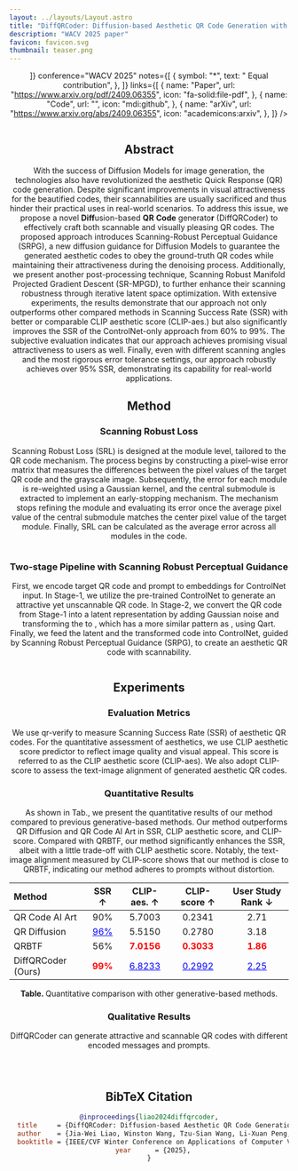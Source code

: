 ```yaml
---
layout: ../layouts/Layout.astro
title: "DiffQRCoder: Diffusion-based Aesthetic QR Code Generation with Scanning Robustness Guided Iterative Refinement"
description: "WACV 2025 paper"
favicon: favicon.svg
thumbnail: teaser.png
---
```








<Header
  title={frontmatter.title}
  authors={[
    {
      name: "Jia-Wei Liao",
      url: "https://jwliao1209.github.io/",
      notes: ["1", "2"],
    },
    {
      name: "Winston Wang",
      url: "https://dinoslow.github.io/",
      notes: ["*", "1"],
    },
    {
      name: "Tzu-Sian Wang",
      notes: ["*", "1"],
    },
    {
      name: "Li-Xuan Peng",
      url: "https://alexpeng517.github.io/",
      notes: ["*", "1"],
    },
    {
      name: "Ju-Hsuan Weng",
      notes: ["1", "2"],
    },
    {
      name: "Cheng-Fu Chou",
      url: "https://www.csie.ntu.edu.tw/~ccf/",
      notes: ["2"],
    },
    {
      name: "Jun-Cheng Chen",
      url: "https://homepage.citi.sinica.edu.tw/pages/pullpull/",
      notes: ["1"],
    },
  ]}
  institutions={[
    {
      name: "Research Center for Information Technology Innovation, Academia Sinica",
      notes: ["1"],
      logo: citi_logo,
    },
    {
      name: "National Tawian University",
      notes: ["2"],
      logo: ntu_logo,
    },

  ]}
  conference="WACV 2025"
  notes={[
    {
      symbol: "*",
      text: " Equal contribution",
    },
  ]}
  links={[
    {
      name: "Paper",
      url: "https://www.arxiv.org/pdf/2409.06355",
      icon: "fa-solid:file-pdf",
    },
    {
      name: "Code",
      url: "",
      icon: "mdi:github",
    },
    {
      name: "arXiv",
      url: "https://www.arxiv.org/abs/2409.06355",
      icon: "academicons:arxiv",
    },
  ]}
  />

<Figure caption="<b>Figure. Aesthetic QR codes generated from DiffQRCoder.</b> Our method takes a QR code and a text prompt as input to generate an aesthetic QR code. We leverage the pre-trained ControlNet and guide the generation process using our proposed Scanning Robust Perceptual Guidance (SRPG) to ensure the generated code is both scannable and attractive.">
    <Image source={teaser} width="1000" altText="teaser"/>
</Figure>



## Abstract

With the success of Diffusion Models for image generation, the technologies also have revolutionized the aesthetic Quick Response (QR) code generation. Despite significant improvements in visual attractiveness for the beautified codes, their scannabilities are usually sacrificed and thus hinder their practical uses in real-world scenarios. To address this issue, we propose a novel **Diff**usion-based **QR** **Code** generato**r** (DiffQRCoder) to effectively craft both scannable and visually pleasing QR codes. The proposed approach introduces Scanning-Robust Perceptual Guidance (SRPG), a new diffusion guidance for Diffusion Models to guarantee the generated aesthetic codes to obey the ground-truth QR codes while maintaining their attractiveness during the denoising process. Additionally, we present another post-processing technique, Scanning Robust Manifold Projected Gradient Descent (SR-MPGD), to further enhance their scanning robustness through iterative latent space optimization. With extensive experiments, the results demonstrate that our approach not only outperforms other compared methods in Scanning Success Rate (SSR) with better or comparable CLIP aesthetic score (CLIP-aes.) but also significantly improves the SSR of the ControlNet-only approach from 60\% to 99\%. The subjective evaluation indicates that our approach achieves promising visual attractiveness to users as well. Finally, even with different scanning angles and the most rigorous error tolerance settings, our approach robustly achieves over 95\% SSR, demonstrating its capability for real-world applications.


## Method

### Scanning Robust Loss
Scanning Robust Loss (SRL) is designed at the module level, tailored to the QR code mechanism. The process begins by constructing a pixel-wise error matrix that measures the differences between the pixel values of the target QR code and the grayscale image. Subsequently, the error for each module is re-weighted using a Gaussian kernel, and the central submodule is extracted to implement an early-stopping mechanism. The mechanism stops refining the module and evaluating its error once the average pixel value of the central submodule matches the center pixel value of the target module. Finally, SRL can be calculated as the average error across all modules in the code.

<Figure caption="<b>Figure.</b> An illustration of Scanning Robust Loss (SRL).">
  <Image source={srl} width="1000" altText="srl"/>
</Figure>


### Two-stage Pipeline with Scanning Robust Perceptual Guidance
First, we encode target QR code <LaTeX formula="\mathbf{y}" inline /> and prompt <LaTeX formula="p" inline /> to embeddings for ControlNet input. In Stage-1, we utilize the pre-trained ControlNet to generate an attractive yet unscannable QR code. In Stage-2, we convert the QR code from Stage-1 into a latent representation <LaTeX formula="\tilde{z}_T" inline /> by adding Gaussian noise and transforming the <LaTeX formula="\mathbf{y}" inline /> to <LaTeX formula="\tilde{\mathbf{y}}" inline />, which has a more similar pattern as <LaTeX formula="\hat{\mathbf{x}}" inline />, using Qart. Finally, we feed the latent and the transformed code into ControlNet, guided by Scanning Robust Perceptual Guidance (SRPG), to create an aesthetic QR code with scannability.

<Figure caption="<b>Figure.</b> An overview of our two-stage pipeline with Scanning Robust Perceptual Guidance (SRPG). ">
    <Image source={two_stage_generation_pipeline} width="1000" altText="two stage generation pipeline"/>
</Figure>


## Experiments

### Evaluation Metrics

We use qr-verify to measure Scanning Success Rate (SSR) of aesthetic QR codes. For the quantitative assessment of aesthetics, we use CLIP aesthetic score predictor to reflect image quality and visual appeal.  This score is referred to as the CLIP aesthetic score (CLIP-aes). We also adopt CLIP-score to assess the text-image alignment of generated aesthetic QR codes.


### Quantitative Results

As shown in Tab., we present the quantitative results of our method compared to previous generative-based methods.
Our method outperforms QR Diffusion and QR Code AI Art in SSR, CLIP aesthetic score, and CLIP-score. Compared with QRBTF, our method significantly enhances the SSR, albeit with a little trade-off with CLIP aesthetic score. Notably, the text-image alignment measured by CLIP-score shows that our method is close to QRBTF, indicating our method adheres to prompts without distortion.

| Method | SSR ↑ | CLIP-aes. ↑ | CLIP-score ↑ | User Study Rank ↓ |
| :--- | :---: | :---: | :---: | :---: |
| QR Code AI Art | 90\% | 5.7003 | 0.2341 | 2.71  |
| QR Diffusion | <span style="color:blue; text-decoration:underline">96%</span> | 5.5150 | 0.2780 | 3.18 |
| QRBTF | 56\% | <span style="color:red; font-weight:bold">7.0156</span> | <span style="color:red; font-weight:bold">0.3033</span> | <span style="color:red; font-weight:bold">1.86</span> |
| DiffQRCoder (Ours) | <span style="color:red; font-weight:bold">99%</span> | <span style="color:blue; text-decoration:underline">6.8233</span> | <span style="color:blue; text-decoration:underline">0.2992</span> | <span style="color:blue; text-decoration:underline">2.25</span> |

<p class="text-center text-zinc-700"><strong>Table.&nbsp;</strong>Quantitative comparison with other generative-based methods.</p>


### Qualitative Results

DiffQRCoder can generate attractive and scannable QR codes with different encoded messages and prompts.

<Figure caption="<b>Figure.</b> Qualitative comparison with other generative-based methods.">
    <Image source={visual_comparisons} width="1000" altText="visual comparisons"/>
</Figure>


<Figure caption="<b>Figure.</b> Qualitative results for different QR code messages. ">
    <Image source={different_message} width="1000" altText="different message"/>
</Figure>


<Figure caption="<b>Figure.</b>Qualitative results for different QR code error correction levels. ">
    <Image source={different_level} width="1000" altText="different level"/>
</Figure>


## BibTeX Citation

```bibtex
@inproceedings{liao2024diffqrcoder,
  title     = {DiffQRCoder: Diffusion-based Aesthetic QR Code Generation with Scanning Robustness Guided Iterative Refinement},
  author    = {Jia-Wei Liao, Winston Wang, Tzu-Sian Wang, Li-Xuan Peng, Ju-Hsian Weng, Cheng-Fu Chou, Jun-Cheng Chen},
  booktitle = {IEEE/CVF Winter Conference on Applications of Computer Vision (WACV)},
  year      = {2025},
}
```